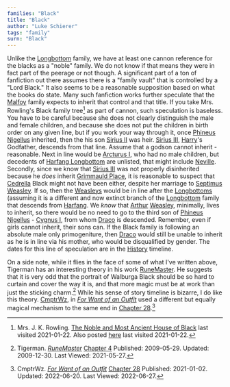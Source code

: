 ```yaml
---
families: "Black"
title: "Black"
author: "Luke Schierer"
tags: "family"
surn: "Black"
---
```


Unlike the [Longbottom][] family, we have at least one cannon reference for the
blacks as a "noble" family.  We do not know if that means they were in fact
part of the peerage or not though.  A significant part of a ton of fanfiction
out there assumes there is a "family vault" that is controlled by a "Lord
Black." It also seems to be a reasonable supposition based on what the books do
state.  Many such fanfiction works further speculate that the [Malfoy][] family
expects to inherit that control and that title.  If you take Mrs. Rowling's
Black family tree[^210122-26] as part of cannon, such speculation is baseless.
You have to be careful because she does not clearly distinguish the male and
female children, and because she does not put the children in birth order on
any given line, but if you work your way through it, once [Phineus Nigellus]
inherited, then the his son [Sirius II] was heir.  [Sirius III], [Harry]'s
Godfather, descends from that line.  Assume that a godson cannot inherit -
reasonable.  Next in line would be [Arcturus I](Arcturus), who had no male
children, but decedents of [Harfang Longbottom][Harfang] are unlisted, that
might include [Neville].  Secondly, since we know that [Sirius III][] was
not properly disinherited because he *does* inherit [Grimmauld Place], it
is reasonable to suspect that [Cedrella][] Black might not have been either,
despite her marriage to [Septimus Weasley][Septimus].  If so, then the
[Weasleys][] would be in line after the [Longbottoms] (assuming it is a
different and now extinct branch of the [Longbottom][] family that descends
from [Harfang][].  We *know* that [Arthur][] [Weasley][], minimally, lives
to inherit, so there would be no need to go to the third son of [Phineus
Nigellus][] - [Cygnus I][], from whom [Draco][] is descended.  Remember,
even if girls cannot inherit, their sons can.   If the Black family is
following an absolute male only primogeniture, then [Draco][] would still
be unable to inherit as he is in line via his mother, who would be
disqualified by gender.  The dates for this line of speculation are in
the [History][] timeline.

[History]: <../../history>

[Draco]: <../malfoy/draco_lucius>

[Phineus Nigellus]: <phineus_nigellus>

[Cygnus I]: <../black/cygnus>

[Malfoy]: <../malfoy>

[Weasleys]: <../weasley>

[Weasley]: <../weasley>

[Harfang]: <../longbottom/harfang>

[Arthur]: <../weasley/arthur>

[Cedrella]: <cedrella>

[Septimus]: <../weasley/septimus>

[Sirius III]: <sirius_iii>

[Sirius II]: <sirius_ii>

[Longbottom]: <../longbottom>

[Longbottoms]: <../longbottom>

[Grimmauld Place]: <../../grimmauld_place>

[Neville]: <../longbottom/neville>

[Harry]: <../potter/harry_james>

On a side note, while it flies in the face of some of what I've written above,
Tigerman has an interesting theory in his work [RuneMaster][RMff1].  He suggests
that it is very odd that the portrait of Walburga Black should be so hard to
curtain and cover the way it is, and that more magic must be at work than just
the sticking charm.[^210527-1] While his sense of story timeline is bizarre, I
do like this theory.  [CmptrWz][CW1], in _[For Want of an Outfit][FWO1]_ used a
different but equally magical mechanism to the same end in [Chapter
28][FWOC28-1].[^220627-1]

[CW1]: https://archiveofourown.org/users/CmptrWz/pseuds/CmptrWz

[FWO1]: https://archiveofourown.org/works/28507302/

[FWO2]: https://archiveofourown.org/works/28507302/

[FWOC28-1]: https://archiveofourown.org/works/28507302/chapters/78741424

[^220627-1]: CmptrWz. _[For Want of an Outfit][FWO2]_ 
    [Chapter 28](https://archiveofourown.org/works/28507302/chapters/78741424)
    Published: 2021-01-02. Updated: 2022-06-20.  Last Viewed: 2022-06-27.

[^210527-1]: Tigerman. _[RuneMaster](https://www.fanfiction.net/s/5077573)_
    [Chapter 4](https://www.fanfiction.net/s/5077573/4/RuneMaster)
    Published: 2009-05-29. Updated: 2009-12-30. Last Viewed: 2021-05-27.

[RMff1]: https://www.fanfiction.net/s/5077573

[^210122-26]: Mrs. J. K. Rowling.
    [The Noble and Most Ancient House of Black](https://i.imgur.com/GbPzUmg.jpg)
    last visited 2021-01-22.  Also posted
    [here](https://static.wikia.nocookie.net/harrypotter/images/4/4f/JKRBlackFamilyTree.jpg/revision/latest/scale-to-width-down/1000?cb=20120710010553)
    last visited 2021-01-22.

